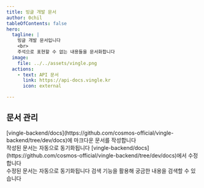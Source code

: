 ```yaml
---
title: 빙글 개발 문서
author: 0chil
tableOfContents: false
hero:
  tagline: | 
    빙글 개발 문서입니다
    <br>
    주석으로 표현할 수 없는 내용들을 문서화합니다
  image:
    file: ../../assets/vingle.png
  actions:
    - text: API 문서
      link: https://api-docs.vingle.kr
      icon: external

---
```



## 문서 관리

<CardGrid stagger>
	<Card title="문서 작성" icon="add-document">
        [vingle-backend/docs](https://github.com/cosmos-official/vingle-backend/tree/dev/docs)에 마크다운 문서를 작성합니다<br/>
        작성된 문서는 자동으로 동기화됩니다
	</Card>
	<Card title="문서 수정" icon="pencil">
        [vingle-backend/docs](https://github.com/cosmos-official/vingle-backend/tree/dev/docs)에서 수정합니다<br/>
		수정된 문서는 자동으로 동기화됩니다
	</Card>
	<Card title="검색" icon="magnifier">
		검색 기능을 활용해 궁금한 내용을 검색할 수 있습니다
	</Card>
</CardGrid>
